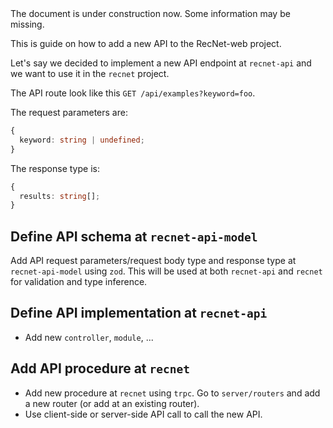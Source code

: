 
<Callout type="warning" emoji="🚧">
  The document is under construction now. Some information may be missing.
</Callout>

This is guide on how to add a new API to the RecNet-web project.

Let's say we decided to implement a new API endpoint at `recnet-api` and we want to use it in the `recnet` project.

The API route look like this `GET /api/examples?keyword=foo`.

The request parameters are:

```ts
{
  keyword: string | undefined;
}
```

The response type is:

```ts
{
  results: string[];
}
```

## Define API schema at `recnet-api-model`

Add API request parameters/request body type and response type at `recnet-api-model` using `zod`. This will be used at both `recnet-api` and `recnet` for validation and type inference.

## Define API implementation at `recnet-api`

- Add new `controller`, `module`, ...

## Add API procedure at `recnet`

- Add new procedure at `recnet` using `trpc`. Go to `server/routers` and add a new router (or add at an existing router).
- Use client-side or server-side API call to call the new API.
